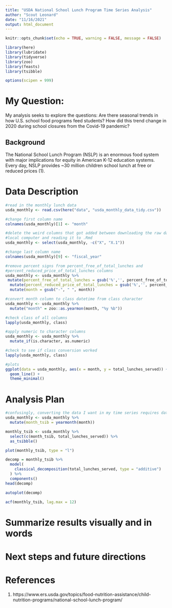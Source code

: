 ```yaml
---
title: "USDA National School Lunch Program Time Series Analysis"
author: "Scout Leonard"
date: "11/16/2021"
output: html_document
---
```


```r
knitr::opts_chunk$set(echo = TRUE, warning = FALSE, message = FALSE)
```

```r
library(here)
library(lubridate)
library(tidyverse)
library(zoo)
library(feasts)
library(tsibble)

options(scipen = 999)
```

# My Question:

My analysis seeks to explore the questions: Are there seasonal trends in how U.S. school food programs feed students? How did this trend change in 2020 during school closures from the Covid-19 pandemic? 

## Background

The National School Lunch Program (NSLP) is an enormous food system with major implications for equity in American K-12 education systems. Every day, NSLP provides ~30 million children school lunch at free or reduced prices (1). 

# Data Description

```r
#read in the monthly lunch data 
usda_monthly <- read.csv(here("data", "usda_monthly_data_tidy.csv"))
```

```r
#change first column name 
colnames(usda_monthly)[1] <- "month"

#delete the weird columns that got added between downloading the raw data to my 
#local computer and reading it to .Rmd
usda_monthly <- select(usda_monthly, -c("X", "X.1"))

#change last column name
colnames(usda_monthly)[9] <- "fiscal_year"
```

```r
#remove percent signs from percent_free_of_total_lunches and 
#percent_reduced_price_of_total_lunches columns
usda_monthly <- usda_monthly %>% 
 mutate(percent_free_of_total_lunches = gsub('%','', percent_free_of_total_lunches)) %>% 
  mutate(percent_reduced_price_of_total_lunches = gsub('%','', percent_reduced_price_of_total_lunches)) %>% 
  mutate(month = gsub("-", " ", month))

#convert month column to class datetime from class character
usda_monthly <- usda_monthly %>% 
  mutate("month" = zoo::as.yearmon(month, "%y %b"))
```

```r
#check class of all columns
lapply(usda_monthly, class)

#apply numeric to character columns
usda_monthly <- usda_monthly %>% 
  mutate_if(is.character, as.numeric)

#check to see if class conversion worked 
lapply(usda_monthly, class)
```


```r
#plots 
ggplot(data = usda_monthly, aes(x = month, y = total_lunches_served)) +
  geom_line() +
  theme_minimal()
```

# Analysis Plan

```r
#confusingly, converting the data I want in my time series requires data of class `yearmonth` not `yearnon` I learned I can use `yearmonth()` from the tsibble package to make a happy tsibble
usda_monthly <- usda_monthly %>% 
  mutate(month_tsib = yearmonth(month))

monthly_tsib <- usda_monthly %>%
  select(c(month_tsib, total_lunches_served)) %>% 
  as_tsibble()
```

```r
plot(monthly_tsib, type = "l")
```

```r
decomp = monthly_tsib %>% 
  model(
    classical_decomposition(total_lunches_served, type = "additive")
  ) %>% 
  components()
head(decomp)

autoplot(decomp)
```

```r
acf(monthly_tsib, lag.max = 12)
```

# Summarize results visually and in words

# Next steps and future directions

# References

(1) https://www.ers.usda.gov/topics/food-nutrition-assistance/child-nutrition-programs/national-school-lunch-program/ 
